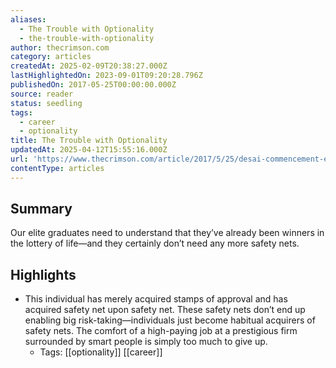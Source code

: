 ```yaml
---
aliases:
  - The Trouble with Optionality
  - the-trouble-with-optionality
author: thecrimson.com
category: articles
createdAt: 2025-02-09T20:38:27.000Z
lastHighlightedOn: 2023-09-01T09:20:28.796Z
publishedOn: 2017-05-25T00:00:00.000Z
source: reader
status: seedling
tags:
  - career
  - optionality
title: The Trouble with Optionality
updatedAt: 2025-04-12T15:55:16.000Z
url: 'https://www.thecrimson.com/article/2017/5/25/desai-commencement-ed/'
contentType: articles
---
```

## Summary

Our elite graduates need to understand that they’ve already been winners in the lottery of life—and they certainly don’t need any more safety nets.

## Highlights

- This individual has merely acquired stamps of approval and has acquired safety net upon safety net. These safety nets don’t end up enabling big risk-taking—individuals just become habitual acquirers of safety nets. The comfort of a high-paying job at a prestigious firm surrounded by smart people is simply too much to give up.
    - Tags: [[optionality]] [[career]]
